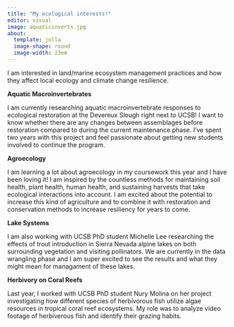 ```yaml
---
title: "My ecological interests!"
editor: visual
image: aquaticinverts.jpg
about: 
  template: jolla
  image-shape: round
  image-width: 23em
---
```


I am interested in land/marine ecosystem management practices and how they affect local ecology and climate change resilience.

**Aquatic Macroinvertebrates**

I am currently researching aquatic macroinvertebrate responses to ecological restoration at the Devereux Slough right next to UCSB! I want to know whether there are any changes between assemblages before restoration compared to during the current maintenance phase. I've spent two years with this project and feel passionate about getting new students involved to continue the program.

**Agroecology**

I am learning a lot about agroecology in my coursework this year and I have been loving it! I am inspired by the countless methods for maintaining soil health, plant health, human health, and sustaining harvests that take ecological interactions into account. I am excited about the potential to increase this kind of agriculture and to combine it with restoration and conservation methods to increase resiliency for years to come.

**Lake Systems**

I am also working with UCSB PhD student Michelle Lee researching the effects of trout introduction in Sierra Nevada alpine lakes on both surrounding vegetation and visiting pollinators. We are currently in the data wrangling phase and I am super excited to see the results and what they might mean for managament of these lakes.

**Herbivory on Coral Reefs**

Last year, I worked with UCSB PhD student Nury Molina on her project investigating how different species of herbivorous fish utilize algae resources in tropical coral reef ecosystems. My role was to analyze video footage of herbiverous fish and identify their grazing habits.
